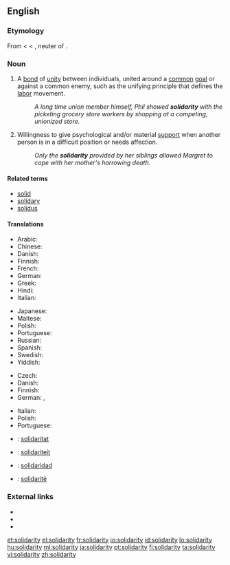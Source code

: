 {{also|Solidarity}} <!-- movement in Poland -->
==English==
{{wikipedia|dab=Solidarity (disambiguation)}}

===Etymology===
From {{etyl|fr}} {{term|lang=fr|solidarité||solidarity}} < {{term|lang=fr|solidaire||characterized by solidarity}} < {{etyl|la}} {{term|lang=la|solidum||whole sum}}, neuter of {{term|lang=la|solidus||solid}}.

===Noun===
{{en-noun|solidarities|-}}

# {{countable}} A [[bond]] of [[unity]] between individuals, united around a [[common]] [[goal]] or against a common enemy, such as the unifying principle that defines the [[labor]] movement.
#: ''A long time union member himself, Phil showed '''solidarity''' with the picketing grocery store workers by shopping at a competing, unionized store.''
# {{uncountable}} Willingness to give psychological and/or material [[support]] when another person is in a difficult position or needs affection.
#: ''Only the '''solidarity''' provided by her siblings allowed Margret to cope with her mother's harrowing death.''

====Related terms====
* [[solid]]
* [[solidary]]
* [[solidus]]

====Translations====
{{trans-top|unifying bond between individuals with common goal or enemy}}
* Arabic: {{t-|ar|تضامن|m|tr=taDaamun}}
* Chinese: {{zh-tsp|團結|团结|tuánjié}}
* Danish: {{t-|da|solidaritet}}
* Finnish: {{t-|fi|solidaarisuus}}
* French: {{t+|fr|solidarité|f}}
* German: {{t+|de|Solidarität|f}}
* Greek: {{t|el|αλληλεγγύη|tr=allilengýi|sc=Grek}}
* Hindi: {{t|hi|एकता|tr=ēkatā|sc=Deva}}
* Italian: {{t+|it|solidarietà|f}}
{{trans-mid}}
* Japanese: {{t+|ja|連帯|tr=rentai}}
* Maltese: {{t|mt|solidarjetà}}
* Polish: {{t+|pl|solidarność|f}}
* Portuguese: {{t+|pt|solidariedade|f}}
* Russian: {{t|ru|солидарность|f|tr=solidárnost'}}
* Spanish: {{t+|es|solidaridad|f}}
* Swedish: {{t+|sv|solidaritet|c}}
* Yiddish: {{t|yi|סאָלידאַרישקייט|tr=solidarishkayt|sc=yi-Hebr}}
{{trans-bottom}}

{{trans-top|psychological or material support}}
* Czech: {{t-|cs|solidarita|f}}
* Danish: {{t-|da|solidaritet}}
* Finnish: {{t+|fi|tuki}}
* German: {{t+|de|Solidarität|f}}, {{t+|de|Unterstützung|f}}
{{trans-mid}}
* Italian: {{t+|it|solidarietà|f}}
* Polish: {{t+|pl|solidarność|f}}
* Portuguese: {{t+|pt|solidariedade|f}}
{{trans-bottom}}

{{checktrans-top}}
* {{ttbc|Catalan}}: [[solidaritat]]
* {{ttbc|Dutch}}: [[solidariteit]]
* {{ttbc|Spanish}}: [[solidaridad]]
* {{ttbc|French}}: [[solidarité]]
{{trans-bottom}}

===External links===
* {{R:Webster 1913}}
* {{R:Century 1911}}
* {{R:OneLook}}

[[et:solidarity]]
[[el:solidarity]]
[[fr:solidarity]]
[[io:solidarity]]
[[id:solidarity]]
[[lo:solidarity]]
[[hu:solidarity]]
[[ml:solidarity]]
[[ja:solidarity]]
[[pt:solidarity]]
[[fi:solidarity]]
[[ta:solidarity]]
[[vi:solidarity]]
[[zh:solidarity]]